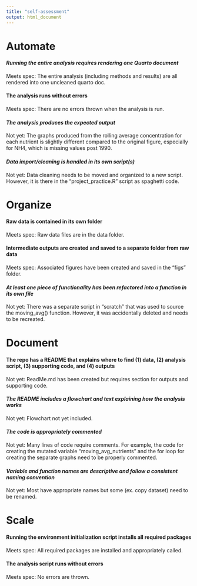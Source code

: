 ```yaml
---
title: "self-assessment"
output: html_document
---
```


# Automate

#### ***Running the entire analysis requires rendering one Quarto document***

Meets spec: The entire analysis (including methods and results) are all rendered into one uncleaned quarto doc.

#### The analysis runs without errors

Meets spec: There are no errors thrown when the analysis is run.

#### ***The analysis produces the expected output***

Not yet: The graphs produced from the rolling average concentration for each nutrient is slightly different compared to the original figure, especially for NH4, which is missing values post 1990.

#### ***Data import/cleaning is handled in its own script(s)***
Not yet: Data cleaning needs to be moved and organized to a new script. However, it is there in the "project_practice.R" script as spaghetti code.

# Organize

#### Raw data is contained in its own folder
Meets spec: Raw data files are in the data folder.


#### Intermediate outputs are created and saved to a separate folder from raw data
Meets spec: Associated figures have been created and saved in the "figs" folder. 

#### ***At least one piece of functionality has been refactored into a function in its own file***
Not yet: There was a separate script in "scratch" that was used to source the moving_avg() function. However, it was accidentally deleted and needs to be recreated.

# Document

#### The repo has a README that explains where to find (1) data, (2) analysis script, (3) supporting code, and (4) outputs
Not yet: ReadMe.md has been created but requires section for outputs and supporting code.

#### ***The README includes a flowchart and text explaining how the analysis works***
Not yet: Flowchart not yet included.

#### ***The code is appropriately commented***
Not yet: Many lines of code require comments. For example, the code for creating the mutated variable "moving_avg_nutrients" and the for loop for creating the separate graphs need to be properly commented.


#### ***Variable and function names are descriptive and follow a consistent naming convention***
Not yet: Most have appropriate names but some (ex. copy dataset) need to be renamed.

# Scale

#### Running the environment initialization script installs all required packages
Meets spec: All required packages are installed and appropriately called.

#### The analysis script runs without errors
Meets spec: No errors are thrown.



